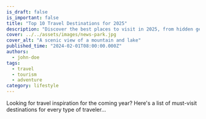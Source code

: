```yaml
---
is_draft: false
is_important: false
title: "Top 10 Travel Destinations for 2025"
description: "Discover the best places to visit in 2025, from hidden gems to popular tourist hotspots."
cover: ../../assets/images/news-park.jpg
cover_alt: "A scenic view of a mountain and lake"
published_time: "2024-02-01T08:00:00.000Z"
authors:
  - john-doe
tags:
  - travel
  - tourism
  - adventure
category: lifestyle
---
```

Looking for travel inspiration for the coming year? Here's a list of must-visit destinations for every type of traveler...
